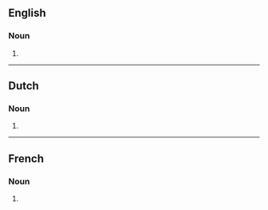 ==English==

===Noun===
{{head|en|noun form}}

# {{plural of|en|escadrille}}

----

==Dutch==

===Noun===
{{head|nl|noun plural form}}

# {{nl-noun form of|pl|escadrille}}

----

==French==

===Noun===
{{head|fr|noun plural form}}

# {{plural of|fr|escadrille}}